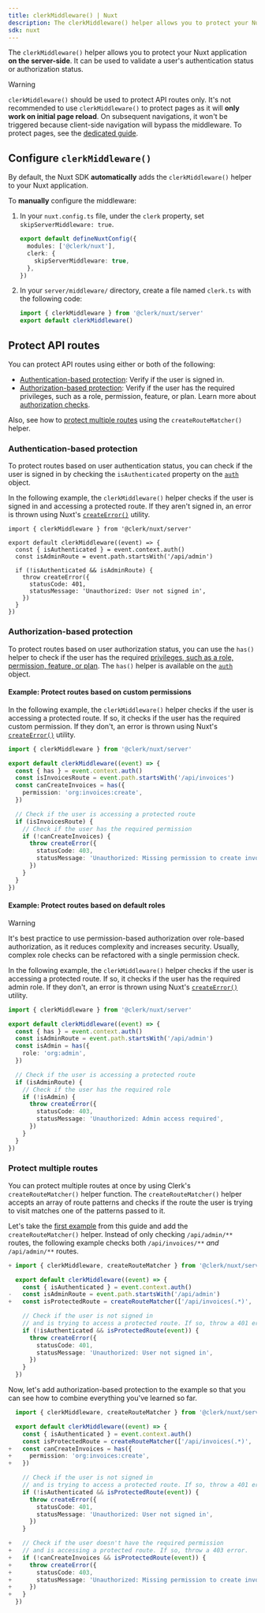 ```yaml
---
title: clerkMiddleware() | Nuxt
description: The clerkMiddleware() helper allows you to protect your Nuxt application using middleware.
sdk: nuxt
---
```


The `clerkMiddleware()` helper allows you to protect your Nuxt application **on the server-side**. It can be used to validate a user's authentication status or authorization status.

> [!WARNING]
> `clerkMiddleware()` should be used to protect API routes only. It's not recommended to use `clerkMiddleware()` to protect pages as it will **only work on initial page reload**. On subsequent navigations, it won't be triggered because client-side navigation will bypass the middleware. To protect pages, see the [dedicated guide](/docs/references/nuxt/protect-pages).

## Configure `clerkMiddleware()`

By default, the Nuxt SDK **automatically** adds the `clerkMiddleware()` helper to your Nuxt application.

To **manually** configure the middleware:

1. In your `nuxt.config.ts` file, under the `clerk` property, set `skipServerMiddleware: true`.

   ```ts {{ filename: 'nuxt.config.ts', mark: [[3, 5]] }}
   export default defineNuxtConfig({
     modules: ['@clerk/nuxt'],
     clerk: {
       skipServerMiddleware: true,
     },
   })
   ```
1. In your `server/middleware/` directory, create a file named `clerk.ts` with the following code:

   ```ts {{ filename: 'server/middleware/clerk.ts' }}
   import { clerkMiddleware } from '@clerk/nuxt/server'
   export default clerkMiddleware()
   ```

## Protect API routes

You can protect API routes using either or both of the following:

- [Authentication-based protection](#authentication-based-protection): Verify if the user is signed in.
- [Authorization-based protection](#authorization-based-protection): Verify if the user has the required privileges, such as a role, permission, feature, or plan. Learn more about [authorization checks](/docs/guides/authorization-checks).

Also, see how to [protect multiple routes](#protect-multiple-routes) using the `createRouteMatcher()` helper.

### Authentication-based protection

To protect routes based on user authentication status, you can check if the user is signed in by checking the `isAuthenticated` property on the [`auth`](/docs/references/nuxt/overview#auth-object) object.

In the following example, the `clerkMiddleware()` helper checks if the user is signed in and accessing a protected route. If they aren't signed in, an error is thrown using Nuxt's [`createError()`](https://nuxt.com/docs/api/utils/create-error) utility.

```tsx {{ filename: 'server/middleware/clerk.ts' }}
import { clerkMiddleware } from '@clerk/nuxt/server'

export default clerkMiddleware((event) => {
  const { isAuthenticated } = event.context.auth()
  const isAdminRoute = event.path.startsWith('/api/admin')

  if (!isAuthenticated && isAdminRoute) {
    throw createError({
      statusCode: 401,
      statusMessage: 'Unauthorized: User not signed in',
    })
  }
})
```

### Authorization-based protection

To protect routes based on user authorization status, you can use the `has()` helper to check if the user has the required [privileges, such as a role, permission, feature, or plan](/docs/guides/authorization-checks). The `has()` helper is available on the [`auth`](/docs/references/nuxt/overview#auth-object) object.

#### Example: Protect routes based on custom permissions

In the following example, the `clerkMiddleware()` helper checks if the user is accessing a protected route. If so, it checks if the user has the required custom permission. If they don't, an error is thrown using Nuxt's [`createError()`](https://nuxt.com/docs/api/utils/create-error) utility.

```ts {{ filename: 'server/middleware/clerk.ts' }}
import { clerkMiddleware } from '@clerk/nuxt/server'

export default clerkMiddleware((event) => {
  const { has } = event.context.auth()
  const isInvoicesRoute = event.path.startsWith('/api/invoices')
  const canCreateInvoices = has({
    permission: 'org:invoices:create',
  })

  // Check if the user is accessing a protected route
  if (isInvoicesRoute) {
    // Check if the user has the required permission
    if (!canCreateInvoices) {
      throw createError({
        statusCode: 403,
        statusMessage: 'Unauthorized: Missing permission to create invoices',
      })
    }
  }
})
```

#### Example: Protect routes based on default roles

> [!WARNING]
> It's best practice to use permission-based authorization over role-based authorization, as it reduces complexity and increases security. Usually, complex role checks can be refactored with a single permission check.

In the following example, the `clerkMiddleware()` helper checks if the user is accessing a protected route. If so, it checks if the user has the required admin role. If they don't, an error is thrown using Nuxt's [`createError()`](https://nuxt.com/docs/api/utils/create-error) utility.

```ts {{ filename: 'server/middleware/clerk.ts' }}
import { clerkMiddleware } from '@clerk/nuxt/server'

export default clerkMiddleware((event) => {
  const { has } = event.context.auth()
  const isAdminRoute = event.path.startsWith('/api/admin')
  const isAdmin = has({
    role: 'org:admin',
  })

  // Check if the user is accessing a protected route
  if (isAdminRoute) {
    // Check if the user has the required role
    if (!isAdmin) {
      throw createError({
        statusCode: 403,
        statusMessage: 'Unauthorized: Admin access required',
      })
    }
  }
})
```

### Protect multiple routes

You can protect multiple routes at once by using Clerk's `createRouteMatcher()` helper function. The `createRouteMatcher()` helper accepts an array of route patterns and checks if the route the user is trying to visit matches one of the patterns passed to it.

Let's take the [first example](#authentication-based-protection) from this guide and add the `createRouteMatcher()` helper. Instead of only checking `/api/admin/**` routes, the following example checks both `/api/invoices/**` _and_ `/api/admin/**` routes.

```ts {{ filename: 'server/middleware/clerk.ts' }}
+ import { clerkMiddleware, createRouteMatcher } from '@clerk/nuxt/server'

  export default clerkMiddleware((event) => {
    const { isAuthenticated } = event.context.auth()
-   const isAdminRoute = event.path.startsWith('/api/admin')
+   const isProtectedRoute = createRouteMatcher(['/api/invoices(.*)', '/api/admin(.*)'])

    // Check if the user is not signed in
    // and is trying to access a protected route. If so, throw a 401 error.
    if (!isAuthenticated && isProtectedRoute(event)) {
      throw createError({
        statusCode: 401,
        statusMessage: 'Unauthorized: User not signed in',
      })
    }
  })
```

Now, let's add authorization-based protection to the example so that you can see how to combine everything you've learned so far.

```ts {{ filename: 'server/middleware/clerk.ts' }}
  import { clerkMiddleware, createRouteMatcher } from '@clerk/nuxt/server'

  export default clerkMiddleware((event) => {
    const { isAuthenticated } = event.context.auth()
    const isProtectedRoute = createRouteMatcher(['/api/invoices(.*)', '/api/admin(.*)'])
+   const canCreateInvoices = has({
+     permission: 'org:invoices:create',
+   })

    // Check if the user is not signed in
    // and is trying to access a protected route. If so, throw a 401 error.
    if (!isAuthenticated && isProtectedRoute(event)) {
      throw createError({
        statusCode: 401,
        statusMessage: 'Unauthorized: User not signed in',
      })
    }

+   // Check if the user doesn't have the required permission
+   // and is accessing a protected route. If so, throw a 403 error.
+   if (!canCreateInvoices && isProtectedRoute(event)) {
+     throw createError({
+       statusCode: 403,
+       statusMessage: 'Unauthorized: Missing permission to create invoices',
+     })
+   }
  })
```
